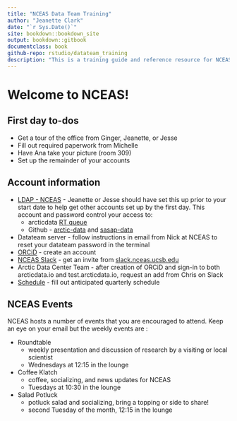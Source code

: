 ```yaml
--- 
title: "NCEAS Data Team Training"
author: "Jeanette Clark"
date: "`r Sys.Date()`"
site: bookdown::bookdown_site
output: bookdown::gitbook
documentclass: book
github-repo: rstudio/datateam_training
description: "This is a training guide and reference resource for NCEAS interns working on the SASAP and Arctic Data Center Projects"
---
```


# Welcome to NCEAS! {#welcome}

## First day to-dos

* Get a tour of the office from Ginger, Jeanette, or Jesse
* Fill out required paperwork from Michelle
* Have Ana take your picture (room 309)
* Set up the remainder of your accounts

## Account information
* [LDAP - NCEAS](https://identity.nceas.ucsb.edu/identity/cgi-bin/ldapweb.cgi?cfg=account) - Jeanette or Jesse should have set this up prior to your start date to help get other accounts set up by the first day. This account and password control your access to:
    + arcticdata [RT queue](https://support.nceas.ucsb.edu/rt/)
    + Github - [arctic-data](https://github.nceas.ucsb.edu/KNB/arctic-data/) and [sasap-data](https://github.nceas.ucsb.edu/KNB/arctic-data/)
* Datateam server - follow instructions in email from Nick at NCEAS to reset your datateam password in the terminal
* [ORCiD](https://orcid.org/register) - create an account
* [NCEAS Slack](http://slack.nceas.ucsb.edu/) - get an invite from [slack.nceas.ucsb.edu](slack.nceas.ucsb.edu)
* Arctic Data Center Team - after creation of ORCiD and sign-in to both arcticdata.io and test.arcticdata.io, request an add from Chris on Slack
* [Schedule](https://docs.google.com/spreadsheets/d/1Jf7IkSf8Vqu51xv1DDaTNCrTAZd0RMNH9ExZw0eyH4I/edit#gid=299555270) - fill out anticipated quarterly schedule


## NCEAS Events

NCEAS hosts a number of events that you are encouraged to attend. Keep an eye on your email but the weekly events are :

* Roundtable
    + weekly presentation and discussion of research by a visiting or local scientist
    + Wednesdays at 12:15 in the lounge
* Coffee Klatch
    + coffee, socializing, and news updates for NCEAS
    + Tuesdays at 10:30 in the lounge
* Salad Potluck
    + potluck salad and socializing, bring a topping or side to share!
    + second Tuesday of the month, 12:15 in the lounge







